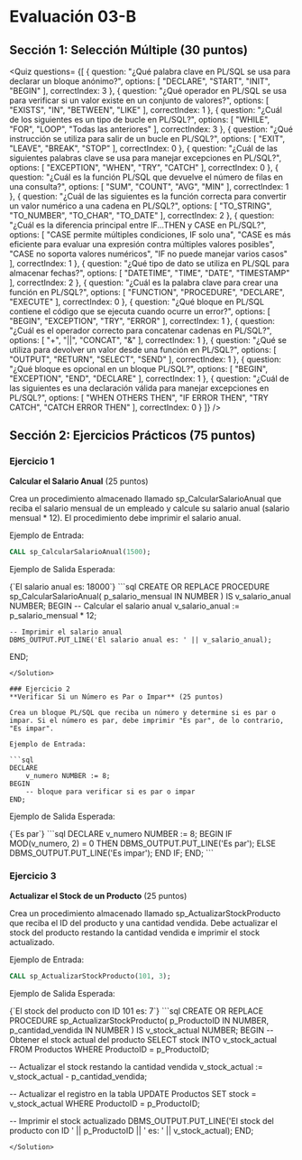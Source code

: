 # Evaluación 03-B

## Sección 1: Selección Múltiple (30 puntos)

<Quiz questions= {[
  {
    question: "¿Qué palabra clave en PL/SQL se usa para declarar un bloque anónimo?",
    options: [
      "DECLARE",
      "START",
      "INIT",
      "BEGIN"
    ],
    correctIndex: 3
  },
  {
    question: "¿Qué operador en PL/SQL se usa para verificar si un valor existe en un conjunto de valores?",
    options: [
      "EXISTS",
      "IN",
      "BETWEEN",
      "LIKE"
    ],
    correctIndex: 1
  },
  {
    question: "¿Cuál de los siguientes es un tipo de bucle en PL/SQL?",
    options: [
      "WHILE",
      "FOR",
      "LOOP",
      "Todas las anteriores"
    ],
    correctIndex: 3
  },
  {
    question: "¿Qué instrucción se utiliza para salir de un bucle en PL/SQL?",
    options: [
      "EXIT",
      "LEAVE",
      "BREAK",
      "STOP"
    ],
    correctIndex: 0
  },
  {
    question: "¿Cuál de las siguientes palabras clave se usa para manejar excepciones en PL/SQL?",
    options: [
      "EXCEPTION",
      "WHEN",
      "TRY",
      "CATCH"
    ],
    correctIndex: 0
  },
  {
    question: "¿Cuál es la función PL/SQL que devuelve el número de filas en una consulta?",
    options: [
      "SUM",
      "COUNT",
      "AVG",
      "MIN"
    ],
    correctIndex: 1
  },
  {
    question: "¿Cuál de las siguientes es la función correcta para convertir un valor numérico a una cadena en PL/SQL?",
    options: [
      "TO_STRING",
      "TO_NUMBER",
      "TO_CHAR",
      "TO_DATE"
    ],
    correctIndex: 2
  },
  {
    question: "¿Cuál es la diferencia principal entre IF...THEN y CASE en PL/SQL?",
    options: [
      "CASE permite múltiples condiciones, IF solo una",
      "CASE es más eficiente para evaluar una expresión contra múltiples valores posibles",
      "CASE no soporta valores numéricos",
      "IF no puede manejar varios casos"
    ],
    correctIndex: 1
  },
  {
    question: "¿Qué tipo de dato se utiliza en PL/SQL para almacenar fechas?",
    options: [
      "DATETIME",
      "TIME",
      "DATE",
      "TIMESTAMP"
    ],
    correctIndex: 2
  },
  {
    question: "¿Cuál es la palabra clave para crear una función en PL/SQL?",
    options: [
      "FUNCTION",
      "PROCEDURE",
      "DECLARE",
      "EXECUTE"
    ],
    correctIndex: 0
  },
  {
    question: "¿Qué bloque en PL/SQL contiene el código que se ejecuta cuando ocurre un error?",
    options: [
      "BEGIN",
      "EXCEPTION",
      "TRY",
      "ERROR"
    ],
    correctIndex: 1
  },
  {
    question: "¿Cuál es el operador correcto para concatenar cadenas en PL/SQL?",
    options: [
      "+",
      "||",
      "CONCAT",
      "&"
    ],
    correctIndex: 1
  },
  {
    question: "¿Qué se utiliza para devolver un valor desde una función en PL/SQL?",
    options: [
      "OUTPUT",
      "RETURN",
      "SELECT",
      "SEND"
    ],
    correctIndex: 1
  },
  {
    question: "¿Qué bloque es opcional en un bloque PL/SQL?",
    options: [
      "BEGIN",
      "EXCEPTION",
      "END",
      "DECLARE"
    ],
    correctIndex: 1
  },
  {
    question: "¿Cuál de las siguientes es una declaración válida para manejar excepciones en PL/SQL?",
    options: [
      "WHEN OTHERS THEN",
      "IF ERROR THEN",
      "TRY CATCH",
      "CATCH ERROR THEN"
    ],
    correctIndex: 0
  }
]} />


## Sección 2: Ejercicios Prácticos (75 puntos)

### Ejercicio 1
**Calcular el Salario Anual** (25 puntos)

Crea un procedimiento almacenado llamado sp_CalcularSalarioAnual que reciba el salario mensual de un empleado y calcule su salario anual (salario mensual * 12). El procedimiento debe imprimir el salario anual.

Ejemplo de Entrada:
```sql
CALL sp_CalcularSalarioAnual(1500);
```
Ejemplo de Salida Esperada:

<TerminalOutput withBg>
{`El salario anual es: 18000`}
</TerminalOutput>

<Solution>
```sql
CREATE OR REPLACE PROCEDURE sp_CalcularSalarioAnual(
    p_salario_mensual IN NUMBER
) IS
    v_salario_anual NUMBER;
BEGIN
    -- Calcular el salario anual
    v_salario_anual := p_salario_mensual * 12;

    -- Imprimir el salario anual
    DBMS_OUTPUT.PUT_LINE('El salario anual es: ' || v_salario_anual);
END;
```
</Solution>

### Ejercicio 2
**Verificar Si un Número es Par o Impar** (25 puntos)

Crea un bloque PL/SQL que reciba un número y determine si es par o impar. Si el número es par, debe imprimir "Es par", de lo contrario, "Es impar".

Ejemplo de Entrada:

```sql
DECLARE
    v_numero NUMBER := 8;
BEGIN
    -- bloque para verificar si es par o impar
END;
```
Ejemplo de Salida Esperada:

<TerminalOutput withBg>
{`Es par`}
</TerminalOutput>

<Solution>
```sql
DECLARE
    v_numero NUMBER := 8;
BEGIN
    IF MOD(v_numero, 2) = 0 THEN
        DBMS_OUTPUT.PUT_LINE('Es par');
    ELSE
        DBMS_OUTPUT.PUT_LINE('Es impar');
    END IF;
END;
```
</Solution>

### Ejercicio 3
**Actualizar el Stock de un Producto** (25 puntos)

Crea un procedimiento almacenado llamado sp_ActualizarStockProducto que reciba el ID del producto y una cantidad vendida. Debe actualizar el stock del producto restando la cantidad vendida e imprimir el stock actualizado.

Ejemplo de Entrada:
```sql
CALL sp_ActualizarStockProducto(101, 3);
```
Ejemplo de Salida Esperada:

<TerminalOutput withBg>
{`El stock del producto con ID 101 es: 7`}
</TerminalOutput>

<Solution>
```sql
CREATE OR REPLACE PROCEDURE sp_ActualizarStockProducto(
	p_ProductoID IN NUMBER,
	p_cantidad_vendida IN NUMBER
)
IS
	v_stock_actual NUMBER;
BEGIN
	-- Obtener el stock actual del producto
  SELECT stock INTO v_stock_actual
  FROM Productos
  WHERE ProductoID = p_ProductoID;

  -- Actualizar el stock restando la cantidad vendida
  v_stock_actual := v_stock_actual - p_cantidad_vendida;

  -- Actualizar el registro en la tabla
  UPDATE Productos
  SET stock = v_stock_actual
  WHERE ProductoID = p_ProductoID;

  -- Imprimir el stock actualizado
  DBMS_OUTPUT.PUT_LINE('El stock del producto con ID ' || p_ProductoID || ' es: ' || v_stock_actual);
END;
```
</Solution>